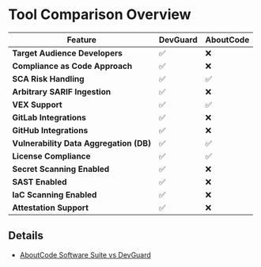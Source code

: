 # Tool Comparison Overview

| **Feature**                    | **DevGuard** | **AboutCode** |
|--------------------------------|--------------|---------------|
| **Target Audience Developers** |      ✅      |       ❌       |
| **Compliance as Code Approach**|      ✅      |       ❌       |
| **SCA Risk Handling**          |      ✅      |       ✅       |
| **Arbitrary SARIF Ingestion**  |      ✅      |       ❌       |
| **VEX Support**                |      ✅      |       ✅       |
| **GitLab Integrations**        |      ✅      |       ❌       |
| **GitHub Integrations**        |      ✅      |       ❌       |
| **Vulnerability Data Aggregation (DB)** |      ✅      |       ✅       |
| **License Compliance**         |      ✅      |       ✅       |
| **Secret Scanning Enabled**    |      ✅      |       ❌       |
| **SAST Enabled**               |      ✅      |       ❌       |
| **IaC Scanning Enabled**       |      ✅      |       ❌       |
| **Attestation Support**        |      ✅      |       ❌       |

## Details 

- [AboutCode Software Suite vs DevGuard](/comparison/aboutcode)